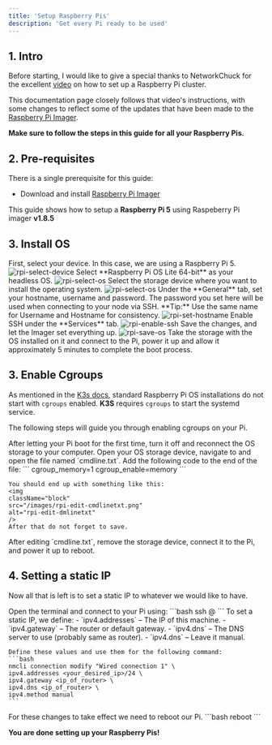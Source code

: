 ```yaml
---
title: 'Setup Raspberry Pis'
description: 'Get every Pi ready to be used'
---
```



## 1. Intro
Before starting, I would like to give a special thanks to NetworkChuck for the excellent [video](https://www.youtube.com/watch?v=X9fSMGkjtug&list=LL&index=42&t=0s) on how to set up a Raspberry Pi cluster.

This documentation page closely follows that video's instructions, with some changes to reflect some of the updates that have been made to the [Raspberry Pi Imager](https://www.raspberrypi.com/software/).

**Make sure to follow the steps in this guide for all your Raspberry Pis.**

## 2. Pre-requisites

There is a single prerequisite for this guide:

- Download and install [Raspberry Pi Imager](https://www.raspberrypi.com/software/)

<Note>This guide shows how to setup a **Raspberry Pi 5** using Raspeberry Pi imager **v1.8.5**</Note>

## 3. Install OS

<Steps>
  <Step title="Choose Device">
  First, select your device. In this case, we are using a Raspberry Pi 5.
    <img
    className="block"
    src="/images/rpi-select-device.gif"
    alt="rpi-select-device"
    />
  </Step>
  <Step title="Choose OS">
    Select **Raspberry Pi OS Lite 64-bit** as your headless OS.
    <img
    className="block"
    src="/images/rpi-select-os.gif"
    alt="rpi-select-os"
    />
  </Step>
  <Step title="Choose your storage">
    Select the storage device where you want to install the operating system.
    <img
    className="block"
    src="/images/rpi-select-storage.png"
    alt="rpi-select-os"
    />
  </Step>
  <Step title="Set Hostname, Username and Password">
    Under the **General** tab, set your hostname, username and password.
    The password you set here will be used when connecting to your node via SSH.
    <Tip> **Tip:** Use the same name for Username and Hostname for consistency.</Tip>
    <img
    className="block"
    src="/images/rpi-set-hostname.gif"
    alt="rpi-set-hostname"
    />
  </Step>
  <Step title="Enable SSH">
    Enable SSH under the **Services** tab.
    <img
    className="block"
    src="/images/rpi-enable-ssh.gif"
    alt="rpi-enable-ssh"
    />
  </Step>
  <Step title="Save">
    Save the changes, and let the Imager set everything up.
    <img
    className="block"
    src="/images/rpi-save-os.png"
    alt="rpi-save-os"
    />
  </Step>
  <Step title="Boot up your Pi">
    Take the storage with the OS installed on it and connect to the Pi, power it up and allow it approximately 5 minutes to complete the boot process.
  </Step>
</Steps>


## 3. Enable Cgroups
As mentioned in the [K3s docs](https://docs.k3s.io/installation/requirements?_highlight=cgroup_memory%3D1&_highlight=cgroup_enable%3Dmemory&os=pi#cgroups), standard Raspberry Pi OS installations do not start with `cgroups` enabled. **K3S** requires `cgroups` to start the systemd service.

The following steps will guide you through enabling cgroups on your Pi.

<Steps>
  <Step title="Reconnect the OS storage device to your computer">
  After letting your Pi boot for the first time, turn it off and reconnect the OS storage to your computer.
  </Step>
  <Step title="Open cmdline.txt">
    Open your OS storage device, navigate to and open the file named `cmdline.txt`.
  </Step>
  <Step title="Enable cgroups">
    Add the following code to the end of the file:
    ```
    cgroup_memory=1 cgroup_enable=memory
    ```

    You should end up with something like this:
    <img
    className="block"
    src="/images/rpi-edit-cmdlinetxt.png"
    alt="rpi-edit-dmlinetxt"
    />
    After that do not forget to save.
  </Step>
  <Step title="Boot up your pi (again)">
    After editing `cmdline.txt`, remove the storage device, connect it to the Pi, and power it up to reboot.  
  </Step>
</Steps>

## 4. Setting a static IP
Now all that is left is to set a static IP to whatever we would like to have.

<Steps>
  <Step title="Connect to your Pi via SSH">
    Open the terminal and connect to your Pi using:
    ```bash
    ssh <username>@<hostname>
    ```
  </Step>
  <Step title="Set the IP">
    To set a static IP, we define:
    - `ipv4.addresses` – The IP of this machine.
    - `ipv4.gateway` – The router or default gateway.
    - `ipv4.dns` – The DNS server to use (probably same as router).
    - `ipv4.dns` – Leave it manual.

    Define these values and use them for the following command:
    ```bash
    nmcli connection modify "Wired connection 1" \
    ipv4.addresses <your_desired_ip>/24 \
    ipv4.gateway <ip_of_router> \
    ipv4.dns <ip_of_router> \ 
    ipv4.method manual
    ```
  </Step>
  <Step title="Reboot Pi">
    For these changes to take effect we need to reboot our Pi.
    ```bash
    reboot
    ```
  </Step>
</Steps>

<Check>**You are done setting up your Raspberry Pis!**</Check>